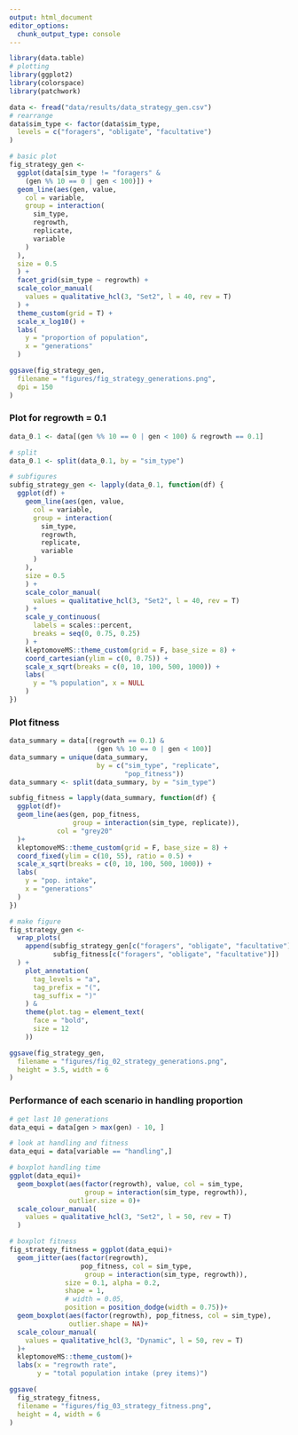 ```yaml
---
output: html_document
editor_options: 
  chunk_output_type: console
---
```


```r
library(data.table)
# plotting
library(ggplot2)
library(colorspace)
library(patchwork)
```

```r
data <- fread("data/results/data_strategy_gen.csv")
# rearrange
data$sim_type <- factor(data$sim_type,
  levels = c("foragers", "obligate", "facultative")
)
```

```r
# basic plot
fig_strategy_gen <-
  ggplot(data[sim_type != "foragers" &
    (gen %% 10 == 0 | gen < 100)]) +
  geom_line(aes(gen, value,
    col = variable,
    group = interaction(
      sim_type,
      regrowth,
      replicate,
      variable
    )
  ),
  size = 0.5
  ) +
  facet_grid(sim_type ~ regrowth) +
  scale_color_manual(
    values = qualitative_hcl(3, "Set2", l = 40, rev = T)
  ) +
  theme_custom(grid = T) +
  scale_x_log10() +
  labs(
    y = "proportion of population",
    x = "generations"
  )
```

```r
ggsave(fig_strategy_gen,
  filename = "figures/fig_strategy_generations.png",
  dpi = 150
)
```

### Plot for regrowth = 0.1

```r
data_0.1 <- data[(gen %% 10 == 0 | gen < 100) & regrowth == 0.1]

# split
data_0.1 <- split(data_0.1, by = "sim_type")

# subfigures
subfig_strategy_gen <- lapply(data_0.1, function(df) {
  ggplot(df) +
    geom_line(aes(gen, value,
      col = variable,
      group = interaction(
        sim_type,
        regrowth,
        replicate,
        variable
      )
    ),
    size = 0.5
    ) +
    scale_color_manual(
      values = qualitative_hcl(3, "Set2", l = 40, rev = T)
    ) +
    scale_y_continuous(
      labels = scales::percent,
      breaks = seq(0, 0.75, 0.25)
    ) +
    kleptomoveMS::theme_custom(grid = F, base_size = 8) +
    coord_cartesian(ylim = c(0, 0.75)) +
    scale_x_sqrt(breaks = c(0, 10, 100, 500, 1000)) +
    labs(
      y = "% population", x = NULL
    )
})
```

### Plot fitness

```r
data_summary = data[(regrowth == 0.1) &
                      (gen %% 10 == 0 | gen < 100)]
data_summary = unique(data_summary, 
                      by = c("sim_type", "replicate",
                             "pop_fitness"))
data_summary <- split(data_summary, by = "sim_type")

subfig_fitness = lapply(data_summary, function(df) {
  ggplot(df)+
  geom_line(aes(gen, pop_fitness,
                group = interaction(sim_type, replicate)),
            col = "grey20"
  )+
  kleptomoveMS::theme_custom(grid = F, base_size = 8) +
  coord_fixed(ylim = c(10, 55), ratio = 0.5) +
  scale_x_sqrt(breaks = c(0, 10, 100, 500, 1000)) +
  labs(
    y = "pop. intake",
    x = "generations"
  )
})
```


```r
# make figure
fig_strategy_gen <-
  wrap_plots(
    append(subfig_strategy_gen[c("foragers", "obligate", "facultative")],
           subfig_fitness[c("foragers", "obligate", "facultative")])
  ) +
    plot_annotation(
      tag_levels = "a",
      tag_prefix = "(",
      tag_suffix = ")"
    ) &
    theme(plot.tag = element_text(
      face = "bold",
      size = 12
    ))
```

```r
ggsave(fig_strategy_gen,
  filename = "figures/fig_02_strategy_generations.png",
  height = 3.5, width = 6
)
```

### Performance of each scenario in handling proportion

```r
# get last 10 generations
data_equi = data[gen > max(gen) - 10, ]

# look at handling and fitness
data_equi = data[variable == "handling",]

# boxplot handling time
ggplot(data_equi)+
  geom_boxplot(aes(factor(regrowth), value, col = sim_type,
                   group = interaction(sim_type, regrowth)),
               outlier.size = 0)+
  scale_colour_manual(
    values = qualitative_hcl(3, "Set2", l = 50, rev = T)
  )

# boxplot fitness
fig_strategy_fitness = ggplot(data_equi)+
  geom_jitter(aes(factor(regrowth), 
                  pop_fitness, col = sim_type,
                   group = interaction(sim_type, regrowth)),
              size = 0.1, alpha = 0.2,
              shape = 1,
              # width = 0.05,
              position = position_dodge(width = 0.75))+
  geom_boxplot(aes(factor(regrowth), pop_fitness, col = sim_type),
               outlier.shape = NA)+
  scale_colour_manual(
    values = qualitative_hcl(3, "Dynamic", l = 50, rev = T)
  )+
  kleptomoveMS::theme_custom()+
  labs(x = "regrowth rate",
       y = "total population intake (prey items)")

```

```r
ggsave(
  fig_strategy_fitness,
  filename = "figures/fig_03_strategy_fitness.png",
  height = 4, width = 6
)
```

